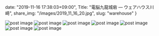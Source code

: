 date: "2019-11-16 17:38:03+09:00",
Title: "電脳九龍城砦 ― ウェアハウス川崎",
share_img: "/images/2019_11_16_20.jpg",
slug: "warehouse"
}

<img src="/images/2019_11_16_20.jpg" alt="post image" />
<img src="/images/2019_11_16_21.jpg" alt="post image" />
<img src="/images/2019_11_16_22.jpg" alt="post image" />
<img src="/images/2019_11_16_23.jpg" alt="post image" />
<img src="/images/2019_11_16_24.jpg" alt="post image" />
<img src="/images/2019_11_16_25.jpg" alt="post image" />
<img src="/images/2019_11_16_26.jpg" alt="post image" />